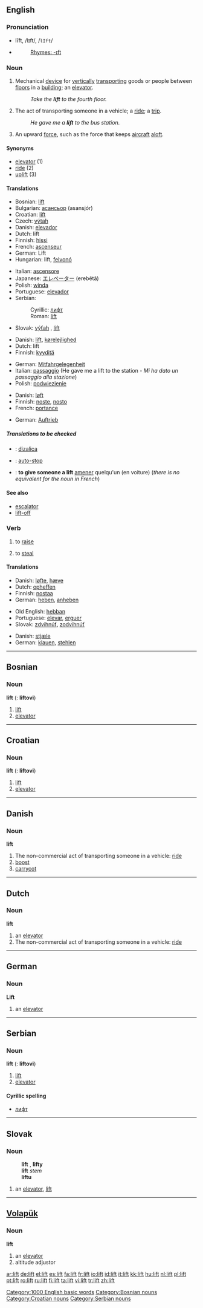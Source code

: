 ==English==

===Pronunciation===
*lĭft, /lɪft/, /<tt>lIft</tt>/
*{{audio|en-us-lift.ogg|Audio (US)}}
*:[[Rhymes:English:-ɪft|Rhymes: -ɪft]]

===Noun===
{{en-noun}}

# {{UK}} Mechanical [[device]] for [[vertically]] [[transporting]] goods or people between [[floors]] in a [[building]]; an [[elevator]].
#:''Take the '''lift''' to the fourth floor.''
# The act of transporting someone in a vehicle; a [[ride]]; a [[trip]].
#:''He gave me a '''lift''' to the bus station.''
# An upward [[force]], such as the force that keeps [[aircraft]] [[aloft]].

====Synonyms====
*[[elevator]] (1)
*[[ride]] (2)
*[[uplift]] (3)

====Translations====
{{trans-top|Mechanical device for vertically transporting goods or people}}
*Bosnian: [[lift#Bosnian|lift]] {{m}}
*Bulgarian: [[асансьор]] (asansjór) {{m}}
*Croatian: [[lift#Croatian|lift]] {{m}}
*Czech: [[výtah]] {{m}}
*Danish: [[elevator#Danish|elevador]]
*Dutch: lift {{m}}
*Finnish: [[hissi]]
*French: [[ascenseur]] {{m}}
*German: Lift {{m}}
*Hungarian: lift, [[felvonó]]
{{trans-mid}}
*Italian: [[ascensore]] {{m}}
*Japanese: [[エレベーター]] (erebētā)
*Polish: [[winda]] {{f}}
*Portuguese: [[elevador]] {{m}}
*Serbian:
*:Cyrillic: [[лифт#Serbian|лифт]] {{m}}
*:Roman: [[lift#Serbian|lift]] {{m}}
*Slovak: [[výťah]] {{m}}, [[lift#Slovak|lift]] {{m}}
{{trans-bottom}}

{{trans-top|The act of transporting someone in a vehicle}}
*Danish: [[lift#Danish|lift]], [[kørelejlighed]]
*Dutch: lift {{m}}
*Finnish: [[kyyditä]]
{{trans-mid}}
*German: [[Mitfahrgelegenheit]] {{f}}
*Italian: [[passaggio]] {{m}} (He gave me a lift to the station - ''Mi ha dato un passaggio alla stazione'')
*Polish: [[podwiezienie]] {{n}}
{{trans-bottom}}

{{trans-top|An upward force}}
*Danish: [[løft]]
*Finnish: [[noste]], [[nosto]]
*French: [[portance]] {{m}}
{{trans-mid}}
*German: [[Auftrieb]] {{m}}
{{trans-bottom}}

=====Translations to be checked=====
{{checktrans}}
*{{ttbc|Croatian}}: [[dizalica]]
*{{ttbc|Dutch}}: [[auto-stop]] {{m}}
*{{ttbc|French}}: '''to give someone a lift''' [[amener]] quelqu'un (en voiture) (''there is no equivalent for the noun in French'')

====See also====
*[[escalator]]
*[[lift-off]]

===Verb===
{{en-verb}}

# to [[raise]]
# {{slang}} to [[steal]]

====Translations====
{{trans-top|to raise}}
*Danish: [[løfte]], [[hæve]]
*Dutch: [[opheffen]]
*Finnish: [[nostaa]]
*German: [[heben]], [[anheben]]
{{trans-mid}}
*Old English: [[hebban]]
*Portuguese: [[elevar]], [[erguer]]
*Slovak: [[zdvihnúť]], [[zodvihnúť]]
{{trans-bottom}}

{{trans-top|to steal}}
*Danish: [[stjæle]]
*German: [[klauen]], [[stehlen]]
{{trans-mid}}
{{trans-bottom}}

[[Category:1000 English basic words]]

----

==Bosnian==

===Noun===
'''lift''' {{m}} {{s}} ({{p}}: '''liftovi''')

# [[lift]]
# [[elevator]]

[[Category:Bosnian nouns]]

----

==Croatian==

===Noun===
'''lift''' {{m}} {{s}} ({{p}}: '''liftovi''')

# [[lift]]
# [[elevator]]

[[Category:Croatian nouns]]

----

==Danish==

===Noun===
'''lift'''

# The non-commercial act of transporting someone in a vehicle: [[ride]]
# [[boost]]
# [[carrycot]]

----

==Dutch==

===Noun===
'''lift''' {{m}}

# an [[elevator]]
# The non-commercial act of transporting someone in a vehicle: [[ride]]

----

==German==

===Noun===
'''Lift''' {{m}}

# an [[elevator]]

----

==Serbian==

===Noun===
'''lift''' {{m}} {{s}} ({{p}}: '''liftovi''')

# [[lift]]
# [[elevator]]

====Cyrillic spelling====
*[[лифт#Serbian|лифт]]

[[Category:Serbian nouns]]

----

==Slovak==

===Noun===
:'''lift''' {{m}}, '''lifty''' {{p}}
:'''lift''' ''stem''
:'''liftu''' ''{{gensg}}''
:{{dub}}

# an [[elevator]], [[lift#English|lift]]

----

==[[Volapük]]==

===Noun===
'''lift'''

# an [[elevator]]
# altitude adjustor

[[ar:lift]]
[[de:lift]]
[[el:lift]]
[[es:lift]]
[[fa:lift]]
[[fr:lift]]
[[io:lift]]
[[id:lift]]
[[it:lift]]
[[kk:lift]]
[[hu:lift]]
[[nl:lift]]
[[pl:lift]]
[[pt:lift]]
[[ro:lift]]
[[ru:lift]]
[[fi:lift]]
[[ta:lift]]
[[vi:lift]]
[[tr:lift]]
[[zh:lift]]